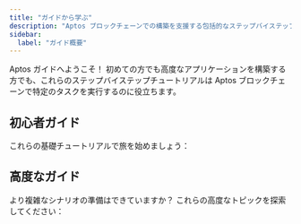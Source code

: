```yaml
---
title: "ガイドから学ぶ"
description: "Aptos ブロックチェーンでの構築を支援する包括的なステップバイステップチュートリアルで、初心者向け基礎から高度な開発パターンまで"
sidebar:
  label: "ガイド概要"
---
```



Aptos ガイドへようこそ！ 初めての方でも高度なアプリケーションを構築する方でも、これらのステップバイステップチュートリアルは Aptos ブロックチェーンで特定のタスクを実行するのに役立ちます。

## 初心者ガイド

これらの基礎チュートリアルで旅を始めましょう：

<CardGrid>
  <LinkCard href="/build/guides/first-transaction" title="最初のトランザクション" description="Aptos ブロックチェーンで基本的なトランザクションを作成、送信、検証する方法を学びます。" />

  <LinkCard href="/build/guides/your-first-nft" title="最初の NFT" description="Aptos TypeScript SDK を使用してデジタル資産 (NFT) を作成、発行、送信します。" />

  <LinkCard href="/build/guides/first-fungible-asset" title="最初の Fungible Asset" description="アカウント間で送信できる fungible asset を作成および管理します。" />

  <LinkCard href="/build/guides/first-coin" title="最初のコイン" description="Aptos で発行および送信機能を持つ独自のカスタムコインを構築します。" />

  <LinkCard href="/build/guides/first-move-module" title="最初の Move モジュール" description="シンプルな Move モジュールを作成し、Aptos ブロックチェーンに展開します。" />

  <LinkCard href="/build/guides/build-e2e-dapp" title="最初の Dapp" description="スマートコントラクトと React フロントエンドで完全な todo リスト dapp (分散型アプリケーション) を構築します。" />

  <LinkCard href="/build/guides/first-multisig" title="最初の Multisig" description="複数のキー所有者の承認が必要なマルチシグネチャアカウントを設定します。" />
</CardGrid>

## 高度なガイド

より複雑なシナリオの準備はできていますか？ これらの高度なトピックを探索してください：

<CardGrid>
  <LinkCard href="/build/guides/multisig-managed-fungible-asset" title="Multisig 管理資産" description="発行、凍結、焼却操作に複数の承認が必要な multisig アカウントで制御される安全な fungible asset を作成します。" />

  <LinkCard href="/build/guides/aptos-keyless" title="Aptos Keyless" description="既存の Google または Apple ログインを使用してブロックチェーンアカウントを作成できるようにし、シードフレーズや秘密キーの必要性を排除します。" />

  <LinkCard href="/build/guides/sponsored-transactions" title="スポンサートランザクション" description="分散型アプリケーションがユーザーのトランザクションガス料金をカバーできるようにし、APT トークンを保持する必要性を排除します。" />

  <LinkCard href="/build/guides/transaction-management" title="トランザクション管理" description="シーケンス番号管理、失敗回復、および高容量アプリケーションのためのワーカーアカウントを通じた並列処理を含む高度なトランザクションオーケストレーションテクニックをマスターします。" />

  <LinkCard href="/build/guides/key-rotation" title="キーローテーション" description="アカウントアドレスや既存の統合を変更せずにアカウントのプライベート認証資格情報を更新するために Aptos のセキュアなキーローテーション機能を使用します。" />

  <LinkCard href="/build/guides/exchanges" title="取引所統合" description="インフラ設定、アドレス標準、アセット管理、残高追跡、およびトランザクション処理をカバーする取引所への Aptos および Aptos 資産の統合に関する包括的なガイドです。" />

  <LinkCard href="/build/guides/oracles" title="Oracle" description="リアルタイム市場データにアクセスするための構成ステップと例とともに、Aptos スマートコントラクトに Pyth Network oracle を使用して価格フィードを実装します。" />
</CardGrid>
